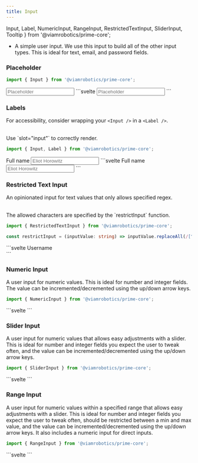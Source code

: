 ```yaml
---
title: Input
---
```


  Input,
  Label,
  NumericInput,
  RangeInput,
  RestrictedTextInput,
  SliderInput,
  Tooltip
} from '@viamrobotics/prime-core';

- A simple user input. We use this input to build all of the other input types.
  This is ideal for text, email, and password fields.

### Placeholder

```ts
import { Input } from '@viamrobotics/prime-core';
```

<Example>
  <Input
    slot="component"
    cx="max-w-[200px]"
    placeholder="Placeholder"
  />
  ```svelte
  <Input
    cx="max-w-[200px]"
    placeholder="Placeholder"
  />
  ```
</Example>

### Labels

For accessibility, consider wrapping your `<Input />` in a `<Label />`.

<br />
Use `slot="input"` to correctly render.

```ts
import { Input, Label } from '@viamrobotics/prime-core';
```

<Example>
  <Label slot="component">
    Full name
    <Input
      slot="input"
      cx="max-w-[200px]"
      placeholder="Eliot Horowitz"
    />
  </Label>
  ```svelte
  <Label>
    Full name
    <Input
      slot="input"
      cx="max-w-[200px]"
      placeholder="Eliot Horowitz"
    />
  </Label>
  ```
</Example>

### Restricted Text Input

An opinionated input for text values that only allows specified regex.

<br />
The allowed characters are specified by the `restrictInput` function.

```ts
import { RestrictedTextInput } from '@viamrobotics/prime-core';

const restrictInput = (inputValue: string) => inputValue.replaceAll(/[^a-zA-Z0-9]/gu, '');
```

<Example>
  <RestrictTextInputComponent
    client:load 
    slot="component" 
  />
  ```svelte
  <Label>
    Username
    <div
      slot="input"
      class="mb-2 max-w-[200px]"
    >
      <RestrictedTextInput
        value=""
        {restrictInput}
        tooltipDescription="Valid characters: letters, numbers"
        placeholder="funkymonkey89"
      />
    </div>
  </Label>
  ```
</Example>

### Numeric Input

A user input for numeric values. This is ideal for number and integer fields.
The value can be incremented/decremented using the up/down arrow keys.

```ts
import { NumericInput } from '@viamrobotics/prime-core';
```

<Example>
  <NumericInput
    slot="component"
    client:load
    cx="max-w-[80px]"
  />
  ```svelte
  <NumericInput cx="max-w-[80px]" />
  ```
</Example>

### Slider Input

A user input for numeric values that allows easy adjustments with a slider.
This is ideal for number and integer fields you expect the user to tweak often,
and the value can be incremented/decremented using the up/down arrow keys.

```ts
import { SliderInput } from '@viamrobotics/prime-core';
```

<Example>
  <SliderInput
    slot="component"
    client:load
    cx="max-w-[80px]"
  />
  ```svelte
  <SliderInput cx="max-w-[80px]" />
  ```
</Example>

### Range Input

A user input for numeric values within a specified range that allows easy adjustments
with a slider. This is ideal for number and integer fields you expect the user to tweak often,
should be restricted between a min and max value, and the value can be incremented/decremented
using the up/down arrow keys. It also includes a numeric input for direct inputs.

```ts
import { RangeInput } from '@viamrobotics/prime-core';
```

<Example>
  <RangeInput
    slot="component"
    client:load
    cx="max-w-[300px]"
  />
  ```svelte
  <RangeInput cx="max-w-[300px]" />
  ```
</Example>
